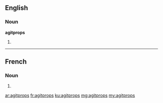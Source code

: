 ==English==

===Noun===
'''agitprops'''

# {{plural of|agitprop}}

----

==French==

===Noun===
{{head|fr|g=f-p}}

# {{plural of|agitprop|lang=fr}}

[[ar:agitprops]]
[[fr:agitprops]]
[[ku:agitprops]]
[[mg:agitprops]]
[[my:agitprops]]